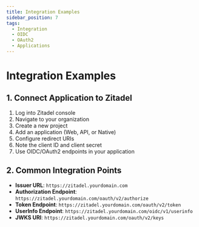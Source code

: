 ```yaml
---
title: Integration Examples
sidebar_position: 7
tags:
  - Integration
  - OIDC
  - OAuth2
  - Applications
---
```


# Integration Examples

## 1. Connect Application to Zitadel

1. Log into Zitadel console
2. Navigate to your organization
3. Create a new project
4. Add an application (Web, API, or Native)
5. Configure redirect URIs
6. Note the client ID and client secret
7. Use OIDC/OAuth2 endpoints in your application

## 2. Common Integration Points

- **Issuer URL**: `https://zitadel.yourdomain.com`
- **Authorization Endpoint**: `https://zitadel.yourdomain.com/oauth/v2/authorize`
- **Token Endpoint**: `https://zitadel.yourdomain.com/oauth/v2/token`
- **UserInfo Endpoint**: `https://zitadel.yourdomain.com/oidc/v1/userinfo`
- **JWKS URI**: `https://zitadel.yourdomain.com/oauth/v2/keys`